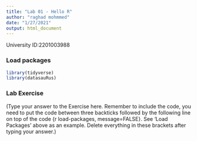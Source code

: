 ```yaml
---
title: "Lab 01 - Hello R"
author: "raghad mohmmed"
date: "1/27/2021"
output: html_document
---
```


University ID:2201003988 

### Load packages

```r
library(tidyverse) 
library(datasauRus)
```


### Lab Exercise

(Type your answer to the Exercise here. Remember to include the code, you need to put the code between three backticks followed by the following line on top of the code {r load-packages, message=FALSE}. See 'Load Packages' above as an example. Delete everything in these brackets after typing your answer.)